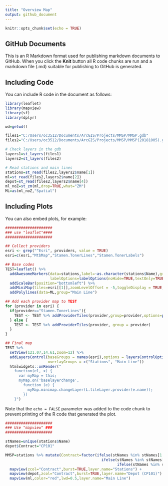 ```yaml
---
title: "Overview Map"
output: github_document
---
```


```r
knitr::opts_chunk$set(echo = TRUE)
```

## GitHub Documents

This is an R Markdown format used for publishing markdown documents to GitHub. When you click the **Knit** button all R code chunks are run and a markdown file (.md) suitable for publishing to GitHub is generated.

## Including Code

You can include R code in the document as follows:
```r
library(leaflet)
library(mapview)
library(sf)
library(dplyr)
```

```r
wd=getwd()

files1="C:/Users/oc3512/Documents/ArcGIS/Projects/MMSP/MMSP.gdb"
files2="C:/Users/oc3512/Documents/ArcGIS/Projects/MMSP/MMSP(20181005).gdb"

# Check layers in the gdb
layers1=st_layers(files1)
layers2=st_layers(files2)

# Read stations and main lines
stations=st_read(files2,layers2$name[1])
ml=st_read(files2,layers2$name[2])
depot=st_read(files2,layers2$name[4])
ml_noZ=st_zm(ml,drop=TRUE,what="ZM")
ML=as(ml_noZ,"Spatial")

```

## Including Plots

You can also embed plots, for example:

```r
#####################
### use "leaflet"####
#####################

## Collect providers
esri <- grep("^Esri", providers, value = TRUE)
esri=c(esri,"MtbMap","Stamen.TonerLines","Stamen.TonerLabels")

## Base codes
TEST=leaflet() %>% 
  addAwesomeMarkers(data=stations,label=~as.character(stations$Name),group="Stations",
                    labelOptions=labelOptions(noHide=TRUE,textOnly=TRUE)) %>%
  addScaleBar(position="bottomleft") %>%
  addMiniMap(tiles=esri[[1]],zoomLevelOffset = -5,toggleDisplay = TRUE, position="bottomright") %>%
  addPolylines(data=ML,group="Main Line")

## Add each provider map to TEST
for (provider in esri) {
  if(provider=="Stamen.TonerLines"){
    TEST <- TEST %>% addProviderTiles(provider,group=provider,options=providerTileOptions(opacity=0.25))
  } else {
    TEST <- TEST %>% addProviderTiles(provider, group = provider)  
  }
}

## Final map
TEST %>%
  setView(121.07,14.61,zoom=12) %>%
  addLayersControl(baseGroups = names(esri),options = layersControlOptions(collapsed = TRUE),
                   overlayGroups = c("Stations", "Main Line"))
  htmlwidgets::onRender("
    function(el, x) {
      var myMap = this;
      myMap.on('baselayerchange',
        function (e) {
          myMap.minimap.changeLayer(L.tileLayer.provider(e.name));
        })
    }")
```

Note that the `echo = FALSE` parameter was added to the code chunk to prevent printing of the R code that generated the plot.

```r
#####################  
### Use "mapview" ###
#####################

stNames=unique(stations$Name)
depot$Contract="CP101"

MMSP=stations %>% mutate(Contract=factor(ifelse(stNames %in% stNames[1:3],"CP101",
                                           ifelse(stNames %in% stNames[4:8],"CP102",
                                                  ifelse(stNames %in% stNames[9:16],"CP103","CP109"))))) %>%
  mapview(zcol="Contract",burst=TRUE,layer.name="Stations") + 
  mapview(depot,zcol="Contract",burst=TRUE,layer.name="Depot (CP101)") +
  mapview(ml,color="red",lwd=0.5,layer.name="Main Line")
```

